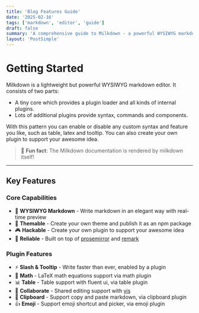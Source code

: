 ```yaml
---
title: 'Blog Features Guide'
date: '2025-02-16'
tags: ['markdown', 'editor', 'guide']
draft: false
summary: 'A comprehensive guide to Milkdown - a powerful WYSIWYG markdown editor with extensive plugin support and customization options.'
layout: 'PostSimple'
---
```


# Getting Started

Milkdown is a lightweight but powerful WYSIWYG markdown editor. It consists of two parts:

- A tiny core which provides a plugin loader and all kinds of internal plugins.
- Lots of additional plugins provide syntax, commands and components.

With this pattern you can enable or disable any custom syntax and feature you like, such as table, latex and tooltip. You can also create your own plugin to support your awesome idea.

> 🍼 **Fun fact**: The Milkdown documentation is rendered by milkdown itself!

---

## Key Features

### Core Capabilities

- 📝 **WYSIWYG Markdown** - Write markdown in an elegant way with real-time preview
- 🎨 **Themable** - Create your own theme and publish it as an npm package
- 🎮 **Hackable** - Create your own plugin to support your awesome idea
- 🦾 **Reliable** - Built on top of [prosemirror](https://prosemirror.net/) and [remark](https://github.com/remarkjs/remark)

### Plugin Features

- ⚡ **Slash & Tooltip** - Write faster than ever, enabled by a plugin
- 🧮 **Math** - LaTeX math equations support via math plugin
- 📊 **Table** - Table support with fluent ui, via table plugin
- 🍻 **Collaborate** - Shared editing support with [yjs](https://docs.yjs.dev/)
- 💾 **Clipboard** - Support copy and paste markdown, via clipboard plugin
- 👍 **Emoji** - Support emoji shortcut and picker, via emoji plugin
